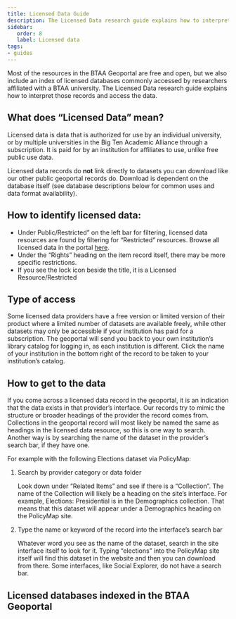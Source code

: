```yaml
---
title: Licensed Data Guide
description: The Licensed Data research guide explains how to interpret those records and access the data.
sidebar:
   order: 8
   label: Licensed data
tags:
- guides
---
```




Most of the resources in the BTAA Geoportal are free and open, but we also include an index of licensed databases commonly accessed by researchers affiliated with a BTAA university.  The Licensed Data research guide explains how to interpret those records and access the data.


## What does “Licensed Data” mean?

Licensed data is data that is authorized for use by an individual university, or by multiple universities in the Big Ten Academic Alliance through a subscription. It is paid for by an institution for affiliates to use, unlike free public use data.

Licensed data records do **not** link directly to datasets you can download like our other public geoportal records do. Download is dependent on the database itself (see database descriptions below for common uses and data format availability).

## How to identify licensed data:

* Under Public/Restricted” on the left bar for filtering, licensed data resources are found by filtering for “Restricted” resources. Browse all licensed data in the portal [here](https://geo.btaa.org/?f%5Bdct_accessRights_s%5D%5B%5D=Restricted&page=1&per_page=20&search_field=all_fields).
* Under the “Rights” heading on the item record itself, there may be more specific restrictions.
* If you see the lock icon beside the title, it is a Licensed Resource/Restricted


## Type of access 

Some licensed data providers have a free version or limited version of their product where a limited number of datasets are available freely, while other datasets may only be accessible if your institution has paid for a subscription. The geoportal will send you back to your own institution’s library catalog for logging in, as each institution is different. Click the name of your institution in the bottom right of the record to be taken to your institution’s catalog.

## How to get to the data

If you come across a licensed data record in the geoportal, it is an indication that the data exists in that provider’s interface. Our records try to mimic the structure or broader headings of the provider the record comes from. Collections in the geoportal record will most likely be named the same as headings in the licensed data resource, so this is one way to search. Another way is by searching the name of the dataset in the provider’s search bar, if they have one. 

For example with the following Elections dataset via PolicyMap:


1. Search by provider category or data folder

    Look down under “Related Items” and see if there is a “Collection”. The name of the Collection will likely be a heading on the site’s interface. For example, Elections: Presidential is in the Demographics collection. That means that this dataset will appear under a Demographics heading on the PolicyMap site.


2. Type the name or keyword of the record into the interface’s search bar

    Whatever word you see as the name of the dataset, search in the site interface itself to look for it. Typing “elections” into the PolicyMap site itself will find this dataset in the website and then you can download from there. Some interfaces, like Social Explorer, do not have a search bar.


## Licensed databases indexed in the BTAA Geoportal

<LinkCard
  title="Digital Sanborn Maps (Proquest)"
  href="https://geo.btaa.org/?f%5Bdct_isPartOf_sm%5D%5B%5D=999-0011"
  description="Sanborn fire insurance maps provide a variety of information, such as building outline, size and shape, as well as property addresses. Plans often include details on construction materials and building use. Map images are black and white and are dated between 1867 and 1970. Formats include image files."
/>

<LinkCard
  title="Fire Insurance Maps online"
  href="https://geo.btaa.org/?f%5Bdct_isPartOf_sm%5D%5B%5D=999-0010"
  description="Fire Insurance Maps online (FIMo) is a research portal to find and view color versions of fire insurance Maps, real estate atlases, plat books, and other historical maps showing building structures, building construction details, property ownership, property uses, and other information. The database is searchable by address, by coordinates, or by a clickable map interface. Maps are dated between 1880 and 1955. Formats include image files."
/>

<LinkCard
  title="PolicyMap"
  href="https://geo.btaa.org/?f%5Bdct_isPartOf_sm%5D%5B%5D=999-0003"
  description="Policymap is an online data and mapping application with a social science focus. The database contains over 15,000 indicators related to housing, crime, mortgages, health, jobs, demographics and education. Data are available at various common geographies (address, block group, census tract, zip code, county, city, state, MSA) as well as unique geographies like school districts and political boundaries. Formats include image files, Spreadsheets (CSV); interactive mapping."
/>

<LinkCard
  title="SimplyAnalytics"
  href="https://geo.btaa.org/?f%5Bdct_isPartOf_sm%5D%5B%5D=999-0004"
  description="SimplyAnalytics is a web-based mapping tool with a business, marketing, and health focus. The database lets users create interactive maps and reports. Data exportable as shapefiles and tables. Formats include image files; Spreadsheets (Excel, CSV); Shapefiles; interactive mapping."
/>

<LinkCard
  title="Social Explorer"
  href="https://geo.btaa.org/?f%5Bdct_isPartOf_sm%5D%5B%5D=999-0001"
  description="This interactive website allows users to create maps and reports from selected census statistics and other data such as religion data, U.S. Election data, UK Census 2011 data, and Ireland Religion data. Generate thematic maps for census tracts. It offers table downloads and a selection of shapefile downloads. Formats include Spreadsheets (Excel, CSV); Shapefiles; interactive mapping"
/>
